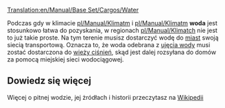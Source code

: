 [[Translation:en/Manual/Base Set/Cargos/Water]]

{{pl/Manual/Base Set/Cargos/Ładunek|name=Woda
|image=en/Manual/Base Set/Cargos/Water.png
|produced=[[pl/Manual/Base Set/Industries/Ujęcie wody|Ujęcie wody]]
|accepted=[[pl/Manual/Base Set/Industries/Wieża ciśnień|Wieża ciśnień]]
}}
Podczas gdy w klimacie [[pl/Manual/Klimat]]m i [[pl/Manual/Klimat]]m '''woda''' jest stosunkowo łatwa do pozyskania, w regionach [[pl/Manual/Klimat]]ch nie jest to już takie proste.  Na tym terenie musisz dostarczyć wodę do [[pl/Manual/Miasta|miast]] swoją siecią transportową.  Oznacza to, że woda odebrana z [[pl/Manual/Base Set/Industries/Ujęcie wody|ujęcia wody]] musi zostać dostarczona do [[pl/Manual/Base Set/Industries/Wieża ciśnień|wieży ciśnień]], skąd jest dalej rozsyłana do domów za pomocą miejskiej sieci wodociągowej.

==Dowiedz się więcej==
Więcej o pitnej wodzie, jej żródłach i historii przeczytasz na [https://pl.wikipedia.org/wiki/Woda_pitna Wikipedii]

{{pl/Manual/Navbox Ładunek}}